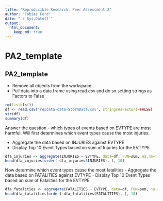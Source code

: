 ```yaml
---
title: "Reproducible Research: Peer Assessment 2"
author: "Tobias Ford"
date: "`r Sys.Date()`"
output: 
  html_document:
    keep_md: true
---
```


# PA2_template
## PA2_template

- Remove all objects from the workspace 
- Pull data into a data.frame using read.csv and do so setting strings as Factors to False

```r
rm(list=ls())
df <- read.csv('repdata-data-StormData.csv', stringsAsFactors=FALSE)
str(df)
summary(df)
```

Answer the question - which types of events based on EVTYPE are most harmful.
Will first determines which event types cause the most injuries..

- Aggregate the data based on INJURIES against EVTYPE
- Display Top 10 Event Types based on sum of Injuries for the EVTYPE

```r
dfa_injuries <- aggregate(INJURIES ~ EVTYPE, data=df, FUN=sum, na.rm=T)
head(dfa_injuries[order(-dfa_injuries$INJURIES), ], 10)
```

Now determine which event types cause the most fatalities
- Aggregate the data based on FATALITIES against EVTYPE
- Display Top 10 Event Types based on sum of Fatalities for the EVTYPE

```r
dfa_fatalities <- aggregate(FATALITIES ~ EVTYPE, data=df, FUN=sum, na.rm=T)
head(dfa_fatalities[order(-dfa_fatalities$FATALITIES), ], 10)
```